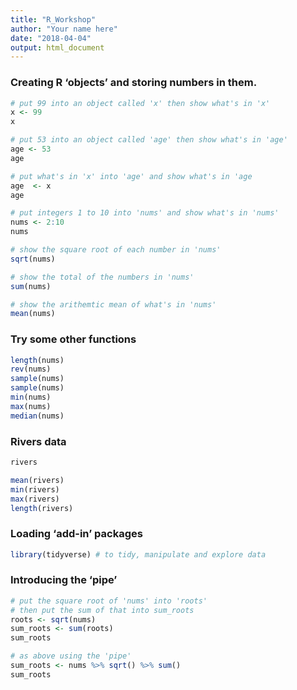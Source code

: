 ```yaml
---
title: "R_Workshop"
author: "Your name here"
date: "2018-04-04"
output: html_document
---
```


### Creating R 'objects' and storing numbers in them.

```r
# put 99 into an object called 'x' then show what's in 'x'
x <- 99
x

# put 53 into an object called 'age' then show what's in 'age'
age <- 53
age

# put what's in 'x' into 'age' and show what's in 'age
age  <- x
age

# put integers 1 to 10 into 'nums' and show what's in 'nums'
nums <- 2:10
nums

# show the square root of each number in 'nums'
sqrt(nums)

# show the total of the numbers in 'nums'
sum(nums)

# show the arithemtic mean of what's in 'nums'
mean(nums)
```

### Try some other functions
```r
length(nums)
rev(nums)
sample(nums)
sample(nums)
min(nums)
max(nums)
median(nums)
```

### Rivers data
```r
rivers

mean(rivers)
min(rivers)
max(rivers)
length(rivers)

```




### Loading 'add-in' packages

```r
library(tidyverse) # to tidy, manipulate and explore data
```

### Introducing the 'pipe'

```r
# put the square root of 'nums' into 'roots'
# then put the sum of that into sum_roots
roots <- sqrt(nums)
sum_roots <- sum(roots)
sum_roots
```

```r
# as above using the 'pipe'
sum_roots <- nums %>% sqrt() %>% sum()
sum_roots
```








